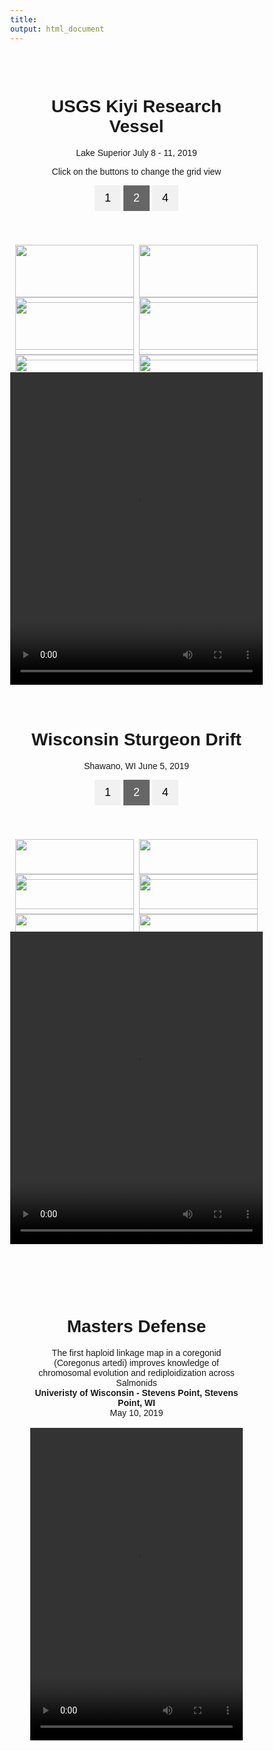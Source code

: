 ```yaml
---
title:
output: html_document
---
```

  
<html>
<head>
<meta name="viewport" content="width=device-width, initial-scale=1.0">
<style>
* {
  box-sizing: border-box;
}

body {
  margin: 0;
  font-family: Arial, Helvetica, sans-serif;
}

.header {
  text-align: center;
  padding: 32px;
}

.row1 {
  display: -ms-flexbox; /* IE 10 */
  display: flex;
  -ms-flex-wrap: wrap; /* IE 10 */
  flex-wrap: wrap;
  padding: 0 4px;
}

/* Create two equal column1s that sits next to each other */
.column1 {
  -ms-flex: 50%; /* IE 10 */
  flex: 50%;
  padding: 0 4px;
}

.column1 img {
  margin-top: 8px;
  vertical-align: middle;
}

/* Style the buttons */
.btn {
  border: none;
  outline: none;
  padding: 10px 16px;
  background-color: #f1f1f1;
  cursor: pointer;
  font-size: 18px;
}

.btn:hover {
  background-color: #ddd;
}

.btn.active {
  background-color: #666;
  color: white;
}
</style>
</head>
<body>

<!-- Header -->
<div class="header" id="myHeader">
  <h1>USGS Kiyi Research Vessel</h1>
  <p>Lake Superior July 8 - 11, 2019</p>
  <p>Click on the buttons to change the grid view</p>
  <button class="btn" onclick="one()">1</button>
  <button class="btn active" onclick="two()">2</button>
  <button class="btn" onclick="four()">4</button>
</div>

<!-- Photo Grid -->
<div class="row1"> 
  <div class="column1">
<img src="pictures/kiyi/IMG_-f4qnsd.jpg" style="width:100%">
<img src="pictures/kiyi/IMG_-h95y2r.jpg" style="width:100%">
<img src="pictures/kiyi/IMG_20190710_101302.jpg" style="width:100%">
  </div>
  <div class="column1">
<img src="pictures/kiyi/IMG_-m59b8x.jpg" style="width:100%">
<img src="pictures/kiyi/IMG_20190709_081425.jpg" style="width:100%">
<img src="pictures/kiyi/IMG_eqik2i.jpg" style="width:100%">
  </div>  
  <div class="column1">
<img src="pictures/kiyi/IMG_20190709_121851.jpg" style="width:100%">
<img src="pictures/kiyi/IMG_20190709_173146.jpg" style="width:100%">
<img src="pictures/kiyi/IMG_r3ytjp.jpg" style="width:100%">
  </div>
  <div class="column1">
<img src="pictures/kiyi/IMG_20190709_212237.jpg" style="width:100%">
<img src="pictures/kiyi/IMG_20190710_093317.jpg" style="width:100%">
  </div>
</div>
<br/>

<center>
<video width=100% height="500" controls>
  <source src="pictures/kiyi/VID_20190709_101407.mp4" type="video/mp4">
</video>


<!-- Header -->
<div class="header" id="myHeader">
  <h1>Wisconsin Sturgeon Drift</h1>
  <p>Shawano, WI June 5, 2019</p>
  <button class="btn" onclick="one()">1</button>
  <button class="btn active" onclick="two()">2</button>
  <button class="btn" onclick="four()">4</button>
</div>

<!-- Photo Grid -->
<div class="row1"> 
  <div class="column1">
<img src="pictures/sturgeon/IMG_1.jpg" style="width:100%">
<img src="pictures/sturgeon/IMG_2.jpg" style="width:100%">
  </div>
  <div class="column1">
<img src="pictures/sturgeon/IMG_3.jpg" style="width:100%">
<img src="pictures/sturgeon/IMG_4.jpg" style="width:100%">
  </div>  
  <div class="column1">
<img src="pictures/sturgeon/IMG_5.jpg" style="width:100%">
<img src="pictures/sturgeon/IMG_6.jpg" style="width:100%">
  </div>
  <div class="column1">
<img src="pictures/sturgeon/IMG_7.jpg" style="width:100%">
<img src="pictures/sturgeon/IMG_8.jpg" style="width:100%">
  </div>
</div>

<script>
// Get the elements with class="column1"
var elements = document.getElementsByClassName("column1");

// Declare a loop variable
var i;

// Full-width images
function one() {
    for (i = 0; i < elements.length; i++) {
    elements[i].style.msFlex = "100%";  // IE10
    elements[i].style.flex = "100%";
  }
}

// Two images side by side
function two() {
  for (i = 0; i < elements.length; i++) {
    elements[i].style.msFlex = "50%";  // IE10
    elements[i].style.flex = "50%";
  }
}

// Four images side by side
function four() {
  for (i = 0; i < elements.length; i++) {
    elements[i].style.msFlex = "25%";  // IE10
    elements[i].style.flex = "25%";
  }
}

// Add active class to the current button (highlight it)
var header = document.getElementById("myHeader");
var btns = header.getElementsByClassName("btn");
for (var i = 0; i < btns.length; i++) {
  btns[i].addEventListener("click", function() {
    var current = document.getElementsByClassName("active");
    current[0].className = current[0].className.replace(" active", "");
    this.className += " active";
  });
}
</script>

</body>
</html>
<br/>

<center>
<video width=100% height="500" controls>
  <source src="pictures/62496104_874684099539510_5830227868588304594_n.mp4" type="video/mp4">
</video>
<br/>


</div>
<div class="header" id="myHeader">
<h1>Masters Defense</h1>
The first haploid linkage map in a coregonid (Coregonus artedi) improves knowledge of chromosomal evolution and rediploidization across Salmonids </br>
__Univeristy of Wisconsin - Stevens Point, Stevens Point, WI__<br/>
May 10, 2019   
<br/>
<video width=100% height="500" controls>
  <source src="masters_defense.mp4" type="video/mp4">
</video>
</body>
</html>